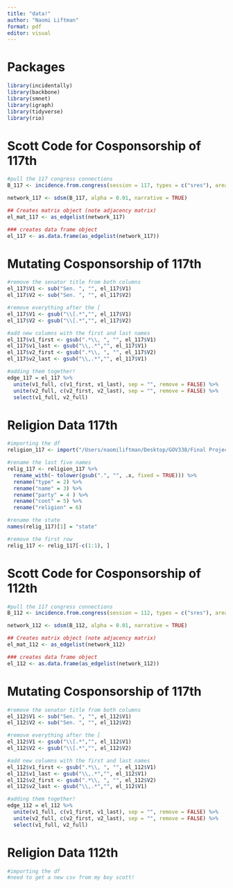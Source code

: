 ```yaml
---
title: "data!"
author: "Naomi Liftman"
format: pdf
editor: visual
---
```


# Packages

```r
library(incidentally)
library(backbone)
library(smnet)
library(igraph)
library(tidyverse)
library(rio)
```

# Scott Code for Cosponsorship of 117th

```r
#pull the 117 congress connections 
B_117 <- incidence.from.congress(session = 117, types = c("sres"), areas = c("All"), format = "igraph")

network_117 <- sdsm(B_117, alpha = 0.01, narrative = TRUE)

## Creates matrix object (note adjacency matrix)
el_mat_117 <- as_edgelist(network_117)

### creates data frame object
el_117 <- as.data.frame(as_edgelist(network_117))
```

# Mutating Cosponsorship of 117th

```r
#remove the senator title from both columns
el_117$V1 <- sub("Sen. ", "", el_117$V1)
el_117$V2 <- sub("Sen. ", "", el_117$V2)

#remove everything after the [
el_117$V1 <- gsub("\\[.*","", el_117$V1)
el_117$V2 <- gsub("\\[.*","", el_117$V2)

#add new columns with the first and last names
el_117$v1_first <- gsub(".*\\, ", "", el_117$V1)   
el_117$v1_last <- gsub("\\,.*","", el_117$V1)
el_117$v2_first <- gsub(".*\\, ", "", el_117$V2)   
el_117$v2_last <- gsub("\\,.*","", el_117$V1) 

#adding them together!
edge_117 = el_117 %>% 
  unite(v1_full, c(v1_first, v1_last), sep = "", remove = FALSE) %>% 
  unite(v2_full, c(v2_first, v2_last), sep = "", remove = FALSE) %>% 
  select(v1_full, v2_full)
```


# Religion Data 117th

```r
#importing the df 
religion_117 <- import("/Users/naomiliftman/Desktop/GOV338/Final Project/117congress.xlsx") 

#rename the last five names
relig_117 <- religion_117 %>% 
  rename_with(~ tolower(gsub(".", "", .x, fixed = TRUE))) %>% 
  rename("type" = 2) %>% 
  rename("name" = 3) %>% 
  rename("party" = 4 ) %>% 
  rename("cont" = 5) %>% 
  rename("religion" = 6)

#rename the state
names(relig_117)[1] = "state"  

#remove the first row
relig_117 <- relig_117[-c(1:1), ]
```

# Scott Code for Cosponsorship of 112th

```r
#pull the 117 congress connections 
B_112 <- incidence.from.congress(session = 112, types = c("sres"), areas = c("All"), format = "igraph")

network_112 <- sdsm(B_112, alpha = 0.01, narrative = TRUE)

## Creates matrix object (note adjacency matrix)
el_mat_112 <- as_edgelist(network_112)

### creates data frame object
el_112 <- as.data.frame(as_edgelist(network_112))
```

# Mutating Cosponsorship of 117th

```r
#remove the senator title from both columns
el_112$V1 <- sub("Sen. ", "", el_112$V1)
el_112$V2 <- sub("Sen. ", "", el_112$V2)

#remove everything after the [
el_112$V1 <- gsub("\\[.*","", el_112$V1)
el_112$V2 <- gsub("\\[.*","", el_112$V2)

#add new columns with the first and last names
el_112$v1_first <- gsub(".*\\, ", "", el_112$V1)   
el_112$v1_last <- gsub("\\,.*","", el_112$V1)
el_112$v2_first <- gsub(".*\\, ", "", el_112$V2)   
el_112$v2_last <- gsub("\\,.*","", el_112$V1) 

#adding them together!
edge_112 = el_112 %>% 
  unite(v1_full, c(v1_first, v1_last), sep = "", remove = FALSE) %>% 
  unite(v2_full, c(v2_first, v2_last), sep = "", remove = FALSE) %>% 
  select(v1_full, v2_full)
```


# Religion Data 112th

```r
#importing the df 
#need to get a new csv from my boy scott!
```

